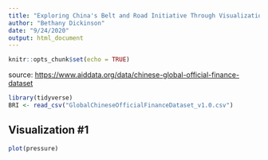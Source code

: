 ```yaml
---
title: "Exploring China's Belt and Road Initiative Through Visualizations"
author: "Bethany Dickinson"
date: "9/24/2020"
output: html_document
---
```


```r
knitr::opts_chunk$set(echo = TRUE)
```
source: <https://www.aiddata.org/data/chinese-global-official-finance-dataset>

```r

library(tidyverse)
BRI <- read_csv("GlobalChineseOfficialFinanceDataset_v1.0.csv")

```


## Visualization #1

```r
plot(pressure)
```


